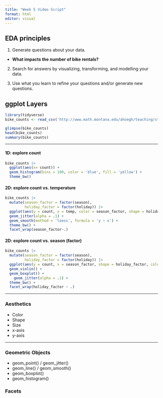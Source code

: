 ```yaml
---
title: "Week 5 Video Script"
format: html
editor: visual
---
```


## EDA principles

1. Generate questions about your data. 

- __What impacts the number of bike rentals?__

2. Search for answers by visualizing, transforming, and modelling your data.

3. Use what you learn to refine your questions and/or generate new questions.



## ggplot Layers

```r
library(tidyverse)
bike_counts <- read_csv('http://www.math.montana.edu/ahoegh/teaching/stat408/datasets/Bike.csv')

glimpse(bike_counts)
head(bike_counts)
summary(bike_counts)
```

---

#### 1D: explore count

```r
bike_counts |>
  ggplot(aes(x= count)) +
  geom_histogram(bins = 100, color = 'blue', fill = 'yellow') +
  theme_bw()
```


#### 2D: explore count vs. temperature

```r
bike_counts |>
  mutate(season_factor = factor(season),
         holiday_factor = factor(holiday)) |>
  ggplot(aes(y = count, x = temp, color = season_factor, shape = holiday_factor)) +
  geom_jitter(alpha = .1) +
  geom_smooth(method = 'loess', formula = 'y ~ x') +
  theme_bw() +
  facet_wrap(season_factor~.)
```

#### 2D: explore count vs. season (factor)

```r
bike_counts |>
  mutate(season_factor = factor(season),
         holiday_factor = factor(holiday)) |>
  ggplot(aes(y = count, x = season_factor, shape = holiday_factor, color = holiday_factor)) +
  geom_violin() +
  geom_boxplot() +
    geom_jitter(alpha = .1) +
  theme_bw() +
  facet_wrap(holiday_factor ~ .)
```


---

### Aesthetics

-   Color
-   Shape
-   Size
-   x-axis
-   y-axis

---

### Geometric Objects

-   geom_point() / geom_jitter()
-   geom_line() / geom_smooth()
-   geom_boxplot()
-   geom_histogram()

### Facets
